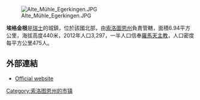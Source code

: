 [[Image:Alte_Mühle_Egerkingen.JPG|right]]

'''埃格金根'''是[[瑞士|瑞士]]的城鎮，位於該國北部，由[[索洛圖恩州|索洛圖恩州]]負責管轄，面積6.94平方公里，海拔高度440米，2012年人口3,297，一半人口信奉[[羅馬天主教|羅馬天主教]]，人口密度每平方公里475人。

==外部連結==
* [http://www.egerkingen.ch Official website] {{Wayback|url=http://www.egerkingen.ch/ |date=20201127003037 }} {{de icon}}

{{Switzerland-geo-stub}}
[[Category:索洛图恩州的市镇|Category:索洛图恩州的市镇]]